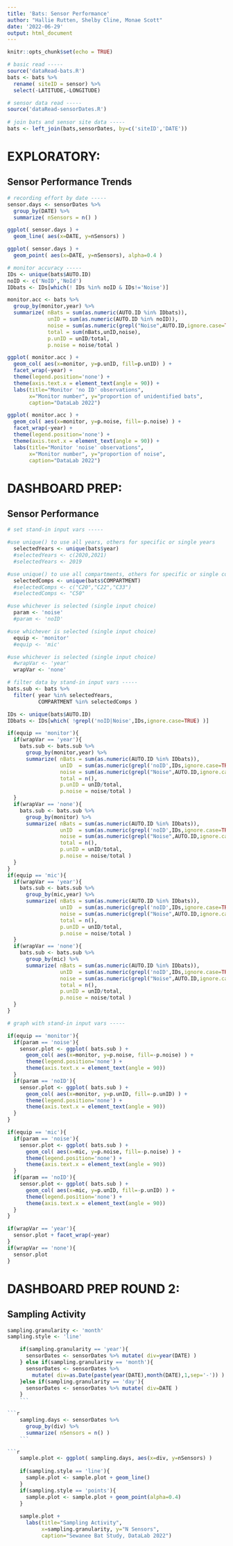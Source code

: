 ```yaml
---
title: 'Bats: Sensor Performance'
author: "Hallie Rutten, Shelby Cline, Monae Scott"
date: '2022-06-29'
output: html_document
---
```


```r
knitr::opts_chunk$set(echo = TRUE)

# basic read -----
source('dataRead-bats.R')
bats <- bats %>% 
  rename( siteID = sensor) %>% 
  select(-LATITUDE,-LONGITUDE)

# sensor data read -----
source('dataRead-sensorDates.R')
  
# join bats and sensor site data -----
bats <- left_join(bats,sensorDates, by=c('siteID','DATE'))
```





# EXPLORATORY:

## Sensor Performance Trends

```r
# recording effort by date -----
sensor.days <- sensorDates %>% 
  group_by(DATE) %>% 
  summarize( nSensors = n() )

ggplot( sensor.days ) +
  geom_line( aes(x=DATE, y=nSensors) )

ggplot( sensor.days ) +
  geom_point( aes(x=DATE, y=nSensors), alpha=0.4 )
```

```r
# monitor accuracy -----
IDs <- unique(bats$AUTO.ID)
noID <- c('NoID','NoId')
IDbats <- IDs[which(! IDs %in% noID & IDs!='Noise')]

monitor.acc <- bats %>% 
  group_by(monitor,year) %>% 
  summarize( nBats = sum(as.numeric(AUTO.ID %in% IDbats)),
             unID = sum(as.numeric(AUTO.ID %in% noID)),
             noise = sum(as.numeric(grepl("Noise",AUTO.ID,ignore.case=TRUE))),
             total = sum(nBats,unID,noise),
             p.unID = unID/total, 
             p.noise = noise/total )

ggplot( monitor.acc ) +
  geom_col( aes(x=monitor, y=p.unID, fill=p.unID) ) +
  facet_wrap(~year) +
  theme(legend.position='none') +
  theme(axis.text.x = element_text(angle = 90)) +
  labs(title="Monitor 'no ID' observations",
       x="Monitor number", y="proportion of unidentified bats",
       caption="DataLab 2022")

ggplot( monitor.acc ) +
  geom_col( aes(x=monitor, y=p.noise, fill=-p.noise) ) +
  facet_wrap(~year) +
  theme(legend.position='none') +
  theme(axis.text.x = element_text(angle = 90)) +
  labs(title="Monitor 'noise' observations",
       x="Monitor number", y="proportion of noise",
       caption="DataLab 2022")
```





# DASHBOARD PREP:

## Sensor Performance

```r
# set stand-in input vars -----

#use unique() to use all years, others for specific or single years
  selectedYears <- unique(bats$year)
  #selectedYears <- c(2020,2021)
  #selectedYears <- 2019

#use unique() to use all compartments, others for specific or single compartments
  selectedComps <- unique(bats$COMPARTMENT)
  #selectedComps <- c("C20","C22","C33")
  #selectedComps <- "C50"

#use whichever is selected (single input choice)
  param <- 'noise'
  #param <- 'noID'

#use whichever is selected (single input choice)
  equip <- 'monitor'
  #equip <- 'mic'

#use whichever is selected (single input choice)
  #wrapVar <- 'year'
  wrapVar <- 'none'
```

```r
# filter data by stand-in input vars -----
bats.sub <- bats %>% 
  filter( year %in% selectedYears,
          COMPARTMENT %in% selectedComps )

IDs <- unique(bats$AUTO.ID)
IDbats <- IDs[which( !grepl('noID|Noise',IDs,ignore.case=TRUE) )]

if(equip == 'monitor'){
  if(wrapVar == 'year'){
    bats.sub <- bats.sub %>% 
      group_by(monitor,year) %>% 
      summarize( nBats = sum(as.numeric(AUTO.ID %in% IDbats)),
                 unID  = sum(as.numeric(grepl('noID',IDs,ignore.case=TRUE))),
                 noise = sum(as.numeric(grepl("Noise",AUTO.ID,ignore.case=TRUE))),
                 total = n(),
                 p.unID = unID/total, 
                 p.noise = noise/total )
  }
  if(wrapVar == 'none'){
    bats.sub <- bats.sub %>% 
      group_by(monitor) %>% 
      summarize( nBats = sum(as.numeric(AUTO.ID %in% IDbats)),
                 unID  = sum(as.numeric(grepl('noID',IDs,ignore.case=TRUE))),
                 noise = sum(as.numeric(grepl("Noise",AUTO.ID,ignore.case=TRUE))),
                 total = n(),
                 p.unID = unID/total, 
                 p.noise = noise/total )
  }
}
if(equip == 'mic'){
  if(wrapVar == 'year'){
    bats.sub <- bats.sub %>% 
      group_by(mic,year) %>% 
      summarize( nBats = sum(as.numeric(AUTO.ID %in% IDbats)),
                 unID  = sum(as.numeric(grepl('noID',IDs,ignore.case=TRUE))),
                 noise = sum(as.numeric(grepl("Noise",AUTO.ID,ignore.case=TRUE))),
                 total = n(),
                 p.unID = unID/total, 
                 p.noise = noise/total )
  }
  if(wrapVar == 'none'){
    bats.sub <- bats.sub %>% 
      group_by(mic) %>% 
      summarize( nBats = sum(as.numeric(AUTO.ID %in% IDbats)),
                 unID  = sum(as.numeric(grepl('noID',IDs,ignore.case=TRUE))),
                 noise = sum(as.numeric(grepl("Noise",AUTO.ID,ignore.case=TRUE))),
                 total = n(),
                 p.unID = unID/total, 
                 p.noise = noise/total )
  }
}
```

```r
# graph with stand-in input vars -----

if(equip == 'monitor'){
  if(param == 'noise'){
    sensor.plot <- ggplot( bats.sub ) +
      geom_col( aes(x=monitor, y=p.noise, fill=-p.noise) ) +
      theme(legend.position='none') +
      theme(axis.text.x = element_text(angle = 90))
  }
  if(param == 'noID'){
    sensor.plot <- ggplot( bats.sub ) +
      geom_col( aes(x=monitor, y=p.unID, fill=-p.unID) ) +
      theme(legend.position='none') +
      theme(axis.text.x = element_text(angle = 90))
  }
}

if(equip == 'mic'){
  if(param == 'noise'){
    sensor.plot <- ggplot( bats.sub ) +
      geom_col( aes(x=mic, y=p.noise, fill=-p.noise) ) +
      theme(legend.position='none') +
      theme(axis.text.x = element_text(angle = 90))
  }
  if(param == 'noID'){
    sensor.plot <- ggplot( bats.sub ) +
      geom_col( aes(x=mic, y=p.unID, fill=-p.unID) ) +
      theme(legend.position='none') +
      theme(axis.text.x = element_text(angle = 90))
  }
}

if(wrapVar == 'year'){
  sensor.plot + facet_wrap(~year)
}
if(wrapVar == 'none'){
  sensor.plot
}
```





# DASHBOARD PREP ROUND 2:

## Sampling Activity

```r
sampling.granularity <- 'month'
sampling.style <- 'line'
```

```r
    if(sampling.granularity == 'year'){
      sensorDates <- sensorDates %>% mutate( div=year(DATE) )
    } else if(sampling.granularity == 'month'){
      sensorDates <- sensorDates %>% 
        mutate( div=as.Date(paste(year(DATE),month(DATE),1,sep='-')) )
    }else if(sampling.granularity == 'day'){
      sensorDates <- sensorDates %>% mutate( div=DATE )
    }
    ```

```r
    sampling.days <- sensorDates %>% 
      group_by(div) %>% 
      summarize( nSensors = n() )
    ```

```r
    sample.plot <- ggplot( sampling.days, aes(x=div, y=nSensors) )
    
    if(sampling.style == 'line'){
      sample.plot <- sample.plot + geom_line()
    }
    if(sampling.style == 'points'){
      sample.plot <- sample.plot + geom_point(alpha=0.4)
    }
    
    sample.plot +
      labs(title="Sampling Activity",
           x=sampling.granularity, y="N Sensors",
           caption="Sewanee Bat Study, DataLab 2022")
```
















